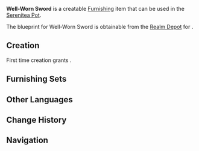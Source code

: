 {{Furnishing Infobox
|id             = 364205
|image          = Item Well-Worn Sword.png
|category       = Wall Decor
|subcategory    = Hanging Ornament
|rarity         = 2
|adeptal_energy = 30
|load           = 85
|reduced_load   = 64
|description    = A well-used decorative one-handed sword. Weapons of this kind have been popular for many years.<br />After a bit of sharpening, it should be able to slice thin leather armor.<br />Normally, if one could take up some old weapon and take up a threatening enough stance, one might be mistaken for a real expert and emerge victorious without a fight.
|blueprint      = [[Realm Depot]]
}}
'''Well-Worn Sword''' is a creatable [[Furnishing]] item that can be used in the [[Serenitea Pot]].

The blueprint for Well-Worn Sword is obtainable from the [[Realm Depot]] for {{Item|Realm Currency|24|x=80}}.

==Creation==
First time creation grants {{Item|Trust|24|x=30}}.
{{Recipe
|type = Creation
|time = 12h
|Fir Wood = 4
|Iron Chunk = 4
|sort = Fir Wood,Iron Chunk
}}

==Furnishing Sets==
{{Craft Usage}}

==Other Languages==
{{Other Languages
|en      = Well-Worn Sword
|zhs     = 半旧的单手剑
|zhs_rm  = Bànjiù de Dānshǒujiàn
|zht     = 半舊的單手劍
|zht_rm  = Bànjiù de Dānshǒujiàn
|zh_tl   = Half-Old Sword
|ja      = 古びた片手剣
|ja_rm   = Furubita Katateken
|ja_tl   = 
|ko      = 낡은 한손검
|ko_rm   = Nalgeun Hansongeom
|ko_tl   = Old One-handed Sword
|es      = Espada ligera desgastada
|es_tl   = 
|fr      = Épée usagée
|fr_tl   = Worn Sword
|ru      = Изношенный меч
|ru_tl   = 
|th      = ดาบกึ่งโบราณ
|th_rm   = 
|th_tl   = 
|vi      = Kiếm Đơn Cũ Kỹ
|vi_tl   = 
|de      = Abgenutzter Einhänder
|de_tl   = Worn One-Handed Sword
|id      = Pedang Usang
|id_tl   = Worn Sword
|pt      = Espada Desgastada
|pt_tl   = 
}}

==Change History==
{{Change History|1.5}}

==Navigation==
{{Furnishing Navbox/Interior|Wall Decor}}